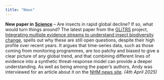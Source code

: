 ```yaml
---
title: "News"
---
```


**New paper in** [**Science**](https://www.science.org/journal/science) -- Are 
insects in rapid global decline? If so, what would turn things around? 
The latest paper from the [GLiTRS](https://glitrs.ceh.ac.uk/) project, [Integrating 
multiple evidence streams to understand insect biodiversity 
change](https://www.science.org/doi/10.1126/science.adq2110), spells out why these 
are still open questions, despite their high profile over recent years. It argues 
that time-series data, such as those coming from monitoring programmes, are too 
patchy and biased to give a clear picture of any global trend, and that combining 
different lines of evidence into a synthetic threat-response model can provide a 
deeper understanding. As well as being among the paper's authors, Andy was interviewed 
for an article about it on the [NHM news site](https://www.nhm.ac.uk/discover/news/2025/april/to-save-insects-we-need-to-understand-their-decline.html).
*(4th April 2025)* 

